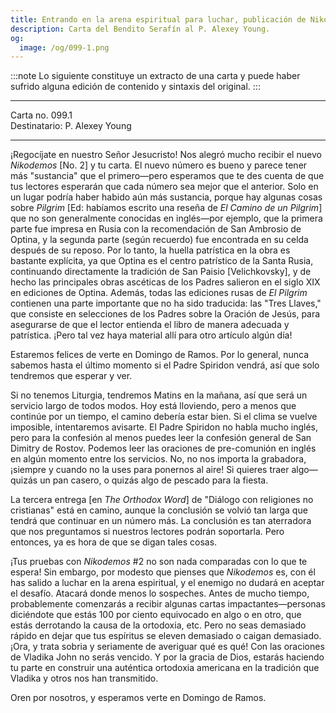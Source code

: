 ```yaml
---
title: Entrando en la arena espiritual para luchar, publicación de Nikodemos no. 2
description: Carta del Bendito Serafín al P. Alexey Young.
og:
  image: /og/099-1.png
---
```


:::note
Lo siguiente constituye un extracto de una carta y puede haber sufrido alguna edición de contenido y sintaxis del original.
:::

---

<div style={{textAlign:'right', fontFamily:'monospace'}}>Carta no. 099.1</div>
<div style={{textAlign:'left', fontFamily:'monospace'}}>Destinatario: P. Alexey Young</div>

---

¡Regocíjate en nuestro Señor Jesucristo! Nos alegró mucho recibir el nuevo *Nikodemos* [No. 2] y tu carta. El nuevo número es bueno y parece tener más "sustancia" que el primero—pero esperamos que te des cuenta de que tus lectores esperarán que cada número sea mejor que el anterior. Solo en un lugar podría haber habido aún más sustancia, porque hay algunas cosas sobre *Pilgrim* [Ed: habíamos escrito una reseña de *El Camino de un Pilgrim*] que no son generalmente conocidas en inglés—por ejemplo, que la primera parte fue impresa en Rusia con la recomendación de San Ambrosio de Optina, y la segunda parte (según recuerdo) fue encontrada en su celda después de su reposo. Por lo tanto, la huella patrística en la obra es bastante explícita, ya que Optina es el centro patrístico de la Santa Rusia, continuando directamente la tradición de San Paisio [Velichkovsky], y de hecho las principales obras ascéticas de los Padres salieron en el siglo XIX en ediciones de Optina. Además, todas las ediciones rusas de *El Pilgrim* contienen una parte importante que no ha sido traducida: las "Tres Llaves," que consiste en selecciones de los Padres sobre la Oración de Jesús, para asegurarse de que el lector entienda el libro de manera adecuada y patrística. ¡Pero tal vez haya material allí para otro artículo algún día!

Estaremos felices de verte en Domingo de Ramos. Por lo general, nunca sabemos hasta el último momento si el Padre Spiridon vendrá, así que solo tendremos que esperar y ver.

Si no tenemos Liturgia, tendremos Matins en la mañana, así que será un servicio largo de todos modos. Hoy está lloviendo, pero a menos que continúe por un tiempo, el camino debería estar bien. Si el clima se vuelve imposible, intentaremos avisarte. El Padre Spiridon no habla mucho inglés, pero para la confesión al menos puedes leer la confesión general de San Dimitry de Rostov. Podemos leer las oraciones de pre-comunión en inglés en algún momento entre los servicios. No, no nos importa la grabadora, ¡siempre y cuando no la uses para ponernos al aire! Si quieres traer algo—quizás un pan casero, o quizás algo de pescado para la fiesta.

La tercera entrega [en *The Orthodox Word*] de "Diálogo con religiones no cristianas" está en camino, aunque la conclusión se volvió tan larga que tendrá que continuar en un número más. La conclusión es tan aterradora que nos preguntamos si nuestros lectores podrán soportarla. Pero entonces, ya es hora de que se digan tales cosas.

¡Tus pruebas con *Nikodemos* #2 no son nada comparadas con lo que te espera! Sin embargo, por modesto que pienses que *Nikodemos* es, con él has salido a luchar en la arena espiritual, y el enemigo no dudará en aceptar el desafío. Atacará donde menos lo sospeches. Antes de mucho tiempo, probablemente comenzarás a recibir algunas cartas impactantes—personas diciéndote que estás 100 por ciento equivocado en algo o en otro, que estás derrotando la causa de la ortodoxia, etc. Pero no seas demasiado rápido en dejar que tus espíritus se eleven demasiado o caigan demasiado. ¡Ora, y trata sobria y seriamente de averiguar qué es qué! Con las oraciones de Vladika John no serás vencido. Y por la gracia de Dios, estarás haciendo tu parte en construir una auténtica ortodoxia americana en la tradición que Vladika y otros nos han transmitido.

Oren por nosotros, y esperamos verte en Domingo de Ramos.
